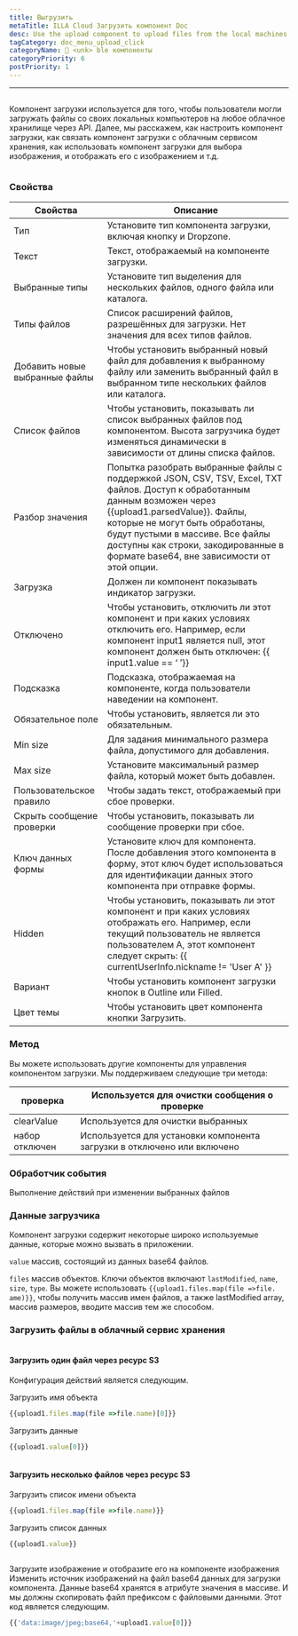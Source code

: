```yaml
---
title: Выгрузить
metaTitle: ILLA Cloud Загрузить компонент Doc
desc: Use the upload component to upload files from the local machines to any cloud storage
tagCategory: doc_menu_upload_click
categoryName: 🧬 <unk> ble компоненты
categoryPriority: 6
postPriority: 1
---
```


* * *

## <h2 hidden>Upload</h2>

Компонент загрузки используется для того, чтобы пользователи могли загружать файлы со своих локальных компьютеров на любое облачное хранилище через API. Далее, мы расскажем, как настроить компонент загрузки, как связать компонент загрузки с облачным сервисом хранения, как использовать компонент загрузки для выбора изображения, и отображать его с изображением и т.д.

<img src='https://cdn.illacloud.com/official-website/img/docs/upload1.png' alt="" />

### Свойства

| Свойства                       | Описание                                                                                                                                                                                                                                                                                                                |
| ------------------------------ | ----------------------------------------------------------------------------------------------------------------------------------------------------------------------------------------------------------------------------------------------------------------------------------------------------------------------- |
| Тип                            | Установите тип компонента загрузки, включая кнопку и Dropzone.                                                                                                                                                                                                                                                          |
| Текст                          | Текст, отображаемый на компоненте загрузки.                                                                                                                                                                                                                                                                             |
| Выбранные типы                 | Установите тип выделения для нескольких файлов, одного файла или каталога.                                                                                                                                                                                                                                              |
| Типы файлов                    | Список расширений файлов, разрешённых для загрузки. Нет значения для всех типов файлов.                                                                                                                                                                                                                                 |
| Добавить новые выбранные файлы | Чтобы установить выбранный новый файл для добавления к выбранному файлу или заменить выбранный файл в выбранном типе нескольких файлов или каталога.                                                                                                                                                                    |
| Список файлов                  | Чтобы установить, показывать ли список выбранных файлов под компонентом. Высота загрузчика будет изменяться динамически в зависимости от длины списка файлов.                                                                                                                                                           |
| Разбор значения                | Попытка разобрать выбранные файлы с поддержкой JSON, CSV, TSV, Excel, TXT файлов. Доступ к обработанным данным возможен через {{upload1.parsedValue}}. Файлы, которые не могут быть обработаны, будут пустыми в массиве. Все файлы доступны как строки, закодированные в формате base64, вне зависимости от этой опции. |
| Загрузка                       | Должен ли компонент показывать индикатор загрузки.                                                                                                                                                                                                                                                                      |
| Отключено                      | Чтобы установить, отключить ли этот компонент и при каких условиях отключить его. Например, если компонент input1 является null, этот компонент должен быть отключен: {{ input1.value == ‘ ’}}                                                                                                                          |
| Подсказка                      | Подсказка, отображаемая на компоненте, когда пользователи наведении на компонент.                                                                                                                                                                                                                                       |
| Обязательное поле              | Чтобы установить, является ли это обязательным.                                                                                                                                                                                                                                                                         |
| Min size                       | Для задания минимального размера файла, допустимого для добавления.                                                                                                                                                                                                                                                     |
| Max size                       | Установите максимальный размер файла, который может быть добавлен.                                                                                                                                                                                                                                                      |
| Пользовательское правило       | Чтобы задать текст, отображаемый при сбое проверки.                                                                                                                                                                                                                                                                     |
| Скрыть сообщение проверки      | Чтобы установить, показывать ли сообщение проверки при сбое.                                                                                                                                                                                                                                                            |
| Ключ данных формы              | Установите ключ для компонента. После добавления этого компонента в форму, этот ключ будет использоваться для идентификации данных этого компонента при отправке формы.                                                                                                                                                 |
| Hidden                         | Чтобы установить, показывать ли этот компонент и при каких условиях отображать его. Например, если текущий пользователь не является пользователем A, этот компонент следует скрыть: {{ currentUserInfo.nickname != 'User A' }}                                                                                          |
| Вариант                        | Чтобы установить компонент загрузки кнопок в Outline или Filled.                                                                                                                                                                                                                                                        |
| Цвет темы                      | Чтобы установить цвет компонента кнопки Загрузить.                                                                                                                                                                                                                                                                      |

### Метод

Вы можете использовать другие компоненты для управления компонентом загрузки. Мы поддерживаем следующие три метода:

| проверка       | Используется для очистки сообщения о проверке                           |
| -------------- | ----------------------------------------------------------------------- |
| clearValue     | Используется для очистки выбранных                                      |
| набор отключен | Используется для установки компонента загрузки в отключено или включено |

### Обработчик события

Выполнение действий при изменении выбранных файлов

### Данные загрузчика

Компонент загрузки содержит некоторые широко используемые данные, которые можно вызвать в приложении.

`value` массив, состоящий из данных base64 файлов. 

`files` массив объектов. Ключи объектов включают `lastModified`, `name`, `size`, `type`. Вы можете использовать `{{upload1.files.map(file =>file. ame)}}`, чтобы получить массив имен файлов, а также lastModified array, массив размеров, вводите массив тем же способом. 

### Загрузить файлы в облачный сервис хранения

<img src='https://cdn.illacloud.com/official-website/img/docs/upload2.gif' alt="" />

#### Загрузить один файл через ресурс S3

Конфигурация действий является следующим. 

Загрузить имя объекта

```jsx
{{upload1.files.map(file =>file.name)[0]}}
```

Загрузить данные

```jsx
{{upload1.value[0]}}
```

<img src='https://cdn.illacloud.com/official-website/img/docs/upload3.png' alt="" />

#### Загрузить несколько файлов через ресурс S3

Загрузить список имени объекта

```jsx
{{upload1.files.map(file =>file.name)}}
```

Загрузить список данных

```jsx
{{upload1.value}}
```

<img src='https://cdn.illacloud.com/official-website/img/docs/upload4.png' alt="" />

Загрузите изображение и отобразите его на компоненте изображения
Изменить источник изображений на файл base64 данных для загрузки компонента. Данные base64 хранятся в атрибуте значения в массиве. И мы должны скопировать файл префиксом с файловыми данными. Этот код является следующим. 

```jsx
{{'data:image/jpeg;base64,'+upload1.value[0]}}
```

<img src='https://cdn.illacloud.com/official-website/img/docs/upload5.gif' alt="" />

